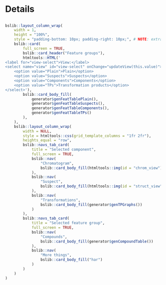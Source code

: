 Details
===

<script>
`r readAllFile(system.file("js", "utils-report-new.js", package = "patRoon"))`
</script>

##

```r
bslib::layout_column_wrap(
    width = 1,
    height = "100%",
    style = "padding-bottom: 10px; padding-right: 10px;", # NOTE: extra bottom padding to compensate for top view selector
    bslib::card(
        full_screen = TRUE,
        bslib::card_header("Feature groups"),
        htmltools::HTML('
<label for="view-select">View:</label>
<select name="view" id="view-select" onChange="updateView(this.value)">
    <option value="Plain">Plain</option>
    <option value="Suspects">Suspects</option>
    <option value="Components">Components</option>
    <option value="TPs">Transformation products</option>
</select>'),
        bslib::card_body_fill(
            generator$genFeatTablePlain(),
            generator$genFeatTableSuspects(),
            generator$genFeatTableComponents(),
            generator$genFeatTableTPs()
        ),
    ),
    bslib::layout_column_wrap(
        width = NULL,
        style = htmltools::css(grid_template_columns = "1fr 2fr"),
        heights_equal = "row",
        bslib::navs_tab_card(
            title = "Selected component",
            full_screen = TRUE,
            bslib::nav(
                "Chromatogram",
                bslib::card_body_fill(htmltools::img(id = "chrom_view"))
            ),
            bslib::nav(
                "Suspect",
                bslib::card_body_fill(htmltools::img(id = "struct_view"))
            ),
            bslib::nav(
                "Transformations",
                bslib::card_body_fill(generator$genTPGraphs())
            )
        ),
        bslib::navs_tab_card(
            title = "Selected feature group",
            full_screen = TRUE,
            bslib::nav(
                "Compounds",
                bslib::card_body_fill(generator$genCompoundTable())
            ),
            bslib::nav(
                "More things",
                bslib::card_body_fill("har")
            )
        )
    )
)
```
